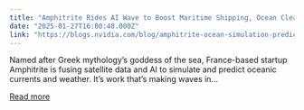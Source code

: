 ```yaml
---
title: "Amphitrite Rides AI Wave to Boost Maritime Shipping, Ocean Cleanup With Real-Time Weather Prediction and Simulation"
date: "2025-01-27T16:00:48.000Z"
link: "https://blogs.nvidia.com/blog/amphitrite-ocean-simulation-prediction/"
---
```


Named after Greek mythology’s goddess of the sea, France-based startup Amphitrite is fusing satellite data and AI to simulate and predict oceanic currents and weather. It’s work that’s making waves in...

[Read more](https://blogs.nvidia.com/blog/amphitrite-ocean-simulation-prediction/)
